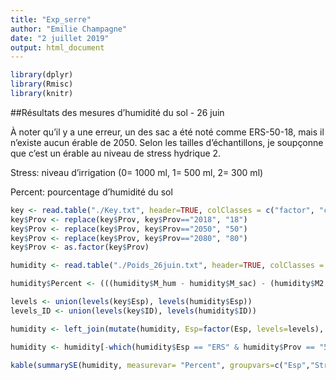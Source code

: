 ```yaml
---
title: "Exp_serre"
author: "Emilie Champagne"
date: "2 juillet 2019"
output: html_document
---
```

```r
library(dplyr)
library(Rmisc)
library(knitr)
```

##Résultats des mesures d'humidité du sol - 26 juin

À noter qu'il y a une erreur, un des sac a été noté comme ERS-50-18, mais il n'existe aucun érable de 2050. Selon les tailles d'échantillons, je soupçonne que c'est un érable au niveau de stress hydrique 2.

Stress: niveau d'irrigation (0= 1000 ml, 1= 500 ml, 2= 300 ml)

Percent: pourcentage d'humidité du sol

```r
key <- read.table("./Key.txt", header=TRUE, colClasses = c("factor", "character", rep("factor", times=4)))
key$Prov <- replace(key$Prov, key$Prov=="2018", "18")
key$Prov <- replace(key$Prov, key$Prov=="2050", "50")
key$Prov <- replace(key$Prov, key$Prov=="2080", "80")
key$Prov <- as.factor(key$Prov)

humidity <- read.table("./Poids_26juin.txt", header=TRUE, colClasses = c("character", rep("factor", times=3), rep("numeric", times =4)), dec=",")

humidity$Percent <- (((humidity$M_hum - humidity$M_sac) - (humidity$M2 - humidity$M_sac))/(humidity$M_hum - humidity$M_sac))*100

levels <- union(levels(key$Esp), levels(humidity$Esp))
levels_ID <- union(levels(key$ID), levels(humidity$ID))

humidity <- left_join(mutate(humidity, Esp=factor(Esp, levels=levels), ID=factor(ID, levels=levels_ID)), mutate(key, Esp=factor(Esp, levels=levels), ID=factor(ID, levels=levels_ID)), by = c("Esp", "Prov", "ID"))

humidity <- humidity[-which(humidity$Esp == "ERS" & humidity$Prov == "50"),]

kable(summarySE(humidity, measurevar= "Percent", groupvars=c("Esp","Stress"), na.rm = TRUE), digits=2)

```

